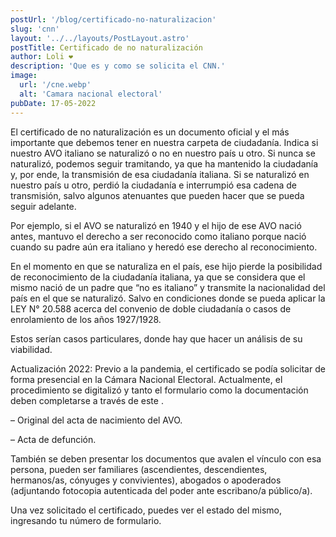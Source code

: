 ```yaml
---
postUrl: '/blog/certificado-no-naturalizacion'
slug: 'cnn'
layout: '../../layouts/PostLayout.astro'
postTitle: Certificado de no naturalización
author: Loli ❤️
description: 'Que es y como se solicita el CNN.'
image:
  url: '/cne.webp'
  alt: 'Camara nacional electoral'
pubDate: 17-05-2022
---
```



<BlogTitle text="¿Qué es el certificado de no naturalización?" />

El certificado de no naturalización es un documento oficial y el más importante que debemos tener en nuestra carpeta de ciudadanía. Indica si nuestro AVO italiano se naturalizó o no en nuestro país u otro. Si nunca se naturalizó, podemos seguir tramitando, ya que ha mantenido la ciudadanía y, por ende, la transmisión de esa ciudadanía italiana. Si se naturalizó en nuestro país u otro, perdió la ciudadanía e interrumpió esa cadena de transmisión, salvo algunos atenuantes que pueden hacer que se pueda seguir adelante.

<Important
	bg="bg-red-100"
	text="¡ATENTI! Lo más importante es saber en qué fecha ocurrió esa naturalización."
/>

Por ejemplo, si el AVO se naturalizó en 1940 y el hijo de ese AVO nació antes, mantuvo el derecho a ser reconocido como italiano porque nació cuando su padre aún era italiano y heredó ese derecho al reconocimiento.

En el momento en que se naturaliza en el país, ese hijo pierde la posibilidad de reconocimiento de la ciudadanía italiana, ya que se considera que el mismo nació de un padre que “no es italiano” y transmite la nacionalidad del país en el que se naturalizó. Salvo en condiciones donde se pueda aplicar la LEY N° 20.588 acerca del convenio de doble ciudadanía o casos de enrolamiento de los años 1927/1928.

Estos serían casos particulares, donde hay que hacer un análisis de su viabilidad.

<BlogTitle text="¿Dónde hay que solicitar este certificado?" />

Actualización 2022: Previo a la pandemia, el certificado se podía solicitar de forma presencial en la Cámara Nacional Electoral. Actualmente, el procedimiento se digitalizó y tanto el formulario como la documentación deben completarse a través de este <LinkBlog href='https://formularios.electoral.gob.ar/f03/' text='enlace'/>.

<LinkBlog
	href="https://www.youtube.com/watch?v=z_gYKgGvzNE"
	text="Aquí podrán ver un tutorial, paso a paso, para realizar la solicitud."
/>

<BlogTitle text="¿Qué documentos necesito para solicitar el certificado de no naturalización?" />

– Original del acta de nacimiento del AVO.

– Acta de defunción.

También se deben presentar los documentos que avalen el vínculo con esa persona, pueden ser familiares (ascendientes, descendientes, hermanos/as, cónyuges y convivientes), abogados o apoderados (adjuntando fotocopia autenticada del poder ante escribano/a público/a).

Una vez solicitado el certificado, <LinkBlog href='https://formularios.electoral.gob.ar/busqueda-de-certificados-digitales-emitidos/' text='aquí'/> puedes ver el estado del mismo, ingresando tu número de formulario.
